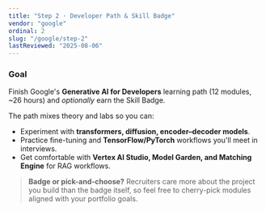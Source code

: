 ```yaml
---
title: "Step 2 · Developer Path & Skill Badge"
vendor: "google"
ordinal: 2
slug: "/google/step-2"
lastReviewed: "2025-08-06"
---
```


### Goal  
Finish Google's **Generative AI for Developers** learning path (12 modules, ~26 hours) and *optionally* earn the Skill Badge.

The path mixes theory and labs so you can:

* Experiment with **transformers, diffusion, encoder–decoder models**.  
* Practice fine-tuning and **TensorFlow/PyTorch** workflows you'll meet in interviews.  
* Get comfortable with **Vertex AI Studio, Model Garden, and Matching Engine** for RAG workflows.

> **Badge or pick-and-choose?** Recruiters care more about the project you build than the badge itself, so feel free to cherry-pick modules aligned with your portfolio goals.

